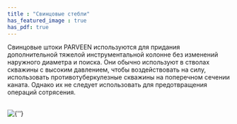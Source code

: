 ```yaml
---
title : "Свинцовые стебли"
has_featured_image : true
has_pdf: true
---
```


Свинцовые штоки PARVEEN используются для придания дополнительной тяжелой инструментальной колонне без изменений наружного диаметра и поиска. Они обычно используют в стволах скважины с высоким давлением, чтобы воздействовать на силу, использовать противотуберкулезные скважины на поперечном сечении каната. Однако их не следует использовать для предотвращения операций сотрясения.

<br />
<Image src={image} alt={''} />
